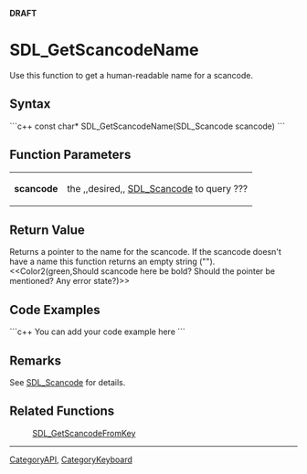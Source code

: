 <!-- pragma section-numbers off -->
<!-- pragma camelcase off -->
'''DRAFT'''

= SDL_GetScancodeName =
Use this function to get a human-readable name for a scancode.


== Syntax ==
```c++
const char* SDL_GetScancodeName(SDL_Scancode scancode)
```

== Function Parameters ==
{|
|'''scancode'''
|the ,,desired,, [[SDL_Scancode]] to query ???
|}

== Return Value ==
Returns a pointer to the name for the scancode. If the scancode doesn't have a name this function returns an empty string ("").  <<Color2(green,Should scancode here be bold?  Should the pointer be mentioned?  Any error state?)>>

== Code Examples ==
```c++
You can add your code example here
```

== Remarks ==
See [[SDL_Scancode]] for details. 

== Related Functions ==
:[[SDL_GetScancodeFromKey]]

----
[[CategoryAPI]], [[CategoryKeyboard]]
